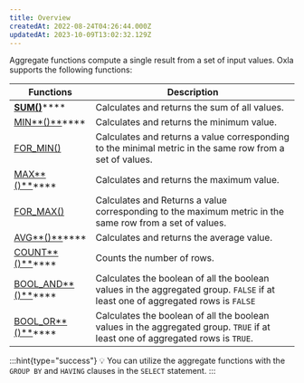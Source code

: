 ```yaml
---
title: Overview
createdAt: 2022-08-24T04:26:44.000Z
updatedAt: 2023-10-09T13:02:32.129Z
---
```


Aggregate functions compute a single result from a set of input values. Oxla supports the following functions:

| **Functions**                                        | **Description**                                                                                                                 |
| ---------------------------------------------------- | ------------------------------------------------------------------------------------------------------------------------------- |
| [**SUM()**](https://docs.oxla.com/sum)****           | Calculates and returns the sum of all values.                                                                                   |
| [MIN**()**](https://docs.oxla.com/min)****           | Calculates and returns the minimum value.                                                                                       |
| [FOR\_MIN()](https://docs.oxla.com/formin)           | Calculates and returns a value corresponding to the minimal metric in the same row from a set of values.                        |
| [MAX**()**](https://docs.oxla.com/max)****           | Calculates and returns the maximum value.                                                                                       |
| [FOR\_MAX()](https://docs.oxla.com/formax)           | Calculates and Returns a value corresponding to the maximum metric in the same row from a set of values.                        |
| [AVG**()**](https://docs.oxla.com/avg)****           | Calculates and returns the average value.                                                                                       |
| [COUNT**()**](https://docs.oxla.com/count)****       | Counts the number of rows.                                                                                                      |
| [BOOL\_AND**()**](https://docs.oxla.com/booland)**** | Calculates the boolean of all the boolean values in the aggregated group. `FALSE` if at least one of aggregated rows is `FALSE` |
| [BOOL\_OR**()**](https://docs.oxla.com/boolor)****   | Calculates the boolean of all the boolean values in the aggregated group. `TRUE` if at least one of aggregated rows is `TRUE`.  |

:::hint{type="success"}
💡 You can utilize the aggregate functions with the `GROUP BY` and `HAVING` clauses in the `SELECT` statement.&#x20;
:::

